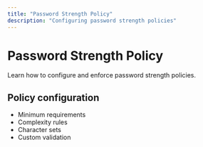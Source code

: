 ```yaml
---
title: "Password Strength Policy"
description: "Configuring password strength policies"
---
```


# Password Strength Policy

Learn how to configure and enforce password strength policies.

## Policy configuration

- Minimum requirements
- Complexity rules
- Character sets
- Custom validation
